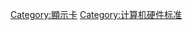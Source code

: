 {{Catnav|頁面分類|人类社会|知識|技术|计算机技术}}

{{catmore}}

[[Category:顯示卡|Category:顯示卡]]
[[Category:计算机硬件标准|Category:计算机硬件标准]]